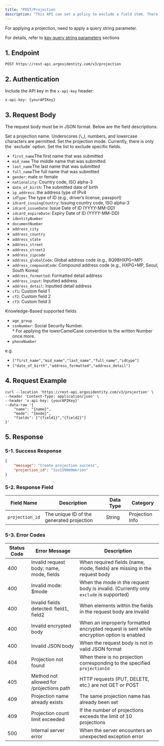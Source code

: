 ```yaml
---
title: "POST/Projection                                                                                                                                                                                                                                                                                                                                                                                                                                                                                                                                                                                                                                                                                                                                                                                                                                                                                                                                                                                                                                                                                                                                                                                                                                                                                                                                                           "
description: "This API can set a policy to exclude a field item. There is a maximum of 10 projections. "
---
```


<Note>
  For applying a projection, need to apply a query string parameter.

  For details, refer to [key query string parameters](https://developers.argosidentity.com/getting-started/en/liveform-url/querystring-and-token-guide#2-1-key-query-string-parameters) sections
</Note>

## 1. Endpoint

```text POST/Projection
POST https://rest-api.argosidentity.com/v3/projection
```

## 2. Authentication

Include the API key in the `x-api-key` header:

```text x-api-key
x-api-key: {yourAPIKey}
```

## 3. Request Body

The request body must be in JSON format. Below are the field descriptions:

<ResponseField name="name" type="string" required>
  Set a projection name. Underscores (\_), numbers, and lowercase characters are permitted.
</ResponseField>

<ResponseField name="mode" type="string" required>
  Set the projection mode. Currently, there is only the `exclude` option.
</ResponseField>

<ResponseField name="fields" type="array" required>
  Set the list to exclude specific fields.

  - `first_name`The first name that was submitted
  - `mid_name` The middle name that was submitted
  - `last_name`The last name that was submitted
  - `full_name`The full name that was submitted
  - `gender`: male or female
  - `nationality`: Country code, ISO alpha-3
  - `date_of_birth`: The submitted date of birth
  - `ip_address`: the address type of IPv4
  - `idType`: The type of ID (e.g., driver’s license, passport)
  - `idcard_issuingCountry`: Issuing country code, ISO alpha-3
  - `idcard_issueDate`: Issue Date of ID (YYYY-MM-DD)
  - `idcard_expireDate`: Expiry Date of ID (YYYY-MM-DD)
  - `identityNumber`
  - `documentNumber`
  - `address_city`
  - `address_country`
  - `address_state`
  - `address_street`
  - `address_street2`
  - `address_zipcode`
  - `address_globalCode`: Global address code (e.g., 8Q98HXPG\+MP)
  - `address_compoundCode`: Compound address code (e.g., HXPG\+MP, Seoul, South Korea)
  - `address_formatted`: Formatted detail address
  - `address_input`: Inputted address
  - `address_detail`: Inputted detail address
  - `cf1`: Custom field 1
  - `cf2`: Custom field 2
  - `cf3`: Custom field 3

  Knowledge-Based supported fields

  - `age_group`
  - `ssnNumber`: Social Security Number.\
    \* For applying the lowerCamelCase convention to the written Number once more.
  - `phoneNumber`

  e.g.

  - `["first_name","mid_name","last_name","full_name","idtype"]`
  - `["date_of_birth","address_formatted","address_detail"]`
</ResponseField>

## 4. Request Example

```curl POST/Projection
curl --location 'https://rest-api.argosidentity.com/v3/projection' \
--header 'Content-Type: application/json' \
--header 'x-api-key: {yourAPIKey}'
--data-raw '{
	"name": "{name}",
	"mode": "{mode}",
	"fields": ["{field1}","{field2}"]
}'
```

## 5. Response

### 5-1. Success Response

<CodeGroup>

```json result-post-projection.json
{
    "message": "Create projection success",
    "projection_id": "3zo1598m9mkrion"
}
```

</CodeGroup>

### 5-2. Response Field

| Field Name      | Description                               | Data Type | Category        |
| --------------- | ----------------------------------------- | --------- | --------------- |
| `projection_id` | The unique ID of the generated projection | String    | Projection Info |

### 5-3. Error Codes

| Status Code | Error Message                            | Description                                                                               |
| ----------- | ---------------------------------------- | ----------------------------------------------------------------------------------------- |
| 400         | Invalid request body: name, mode, fields | When required fields (name, mode, fields) are missing in the request body                 |
| 400         | Invalid mode: \$mode                     | When the mode in the request body is invalid. (Currently only `exclude` is supported)     |
| 400         | Invalid fields detected: field1, field2  | When elements within the fields in the request body are invalid                           |
| 400         | Invalid encrypted body                   | When an improperly formatted encrypted request is sent while encryption option is enabled |
| 400         | Invalid JSON body                        | When the request body is not in valid JSON format                                         |
| 404         | Projection not found                     | When there is no projection corresponding to the specified `projectionId`                 |
| 405         | Method not allowed for /projections path | HTTP requests (PUT, DELETE, etc.) are not GET or POST                                     |
| 409         | Projection name already exists           | The same projection name has already been set                                             |
| 409         | Projection count limit exceeded          | If the number of projections exceeds the limit of 10 projections                          |
| 500         | Internal server error                    | When the server encounters an unexpected exception error                                  |